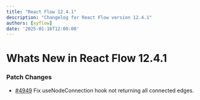 ```yaml
---
title: "React Flow 12.4.1"
description: "Changelog for React Flow version 12.4.1"
authors: [xyflow]
date: '2025-01-16T12:00:00'
---
```

# Whats New in React Flow 12.4.1
### Patch Changes
-   [#4949](https://github.com/xyflow/xyflow/pull/4949) Fix useNodeConnection hook not returning all connected edges.

